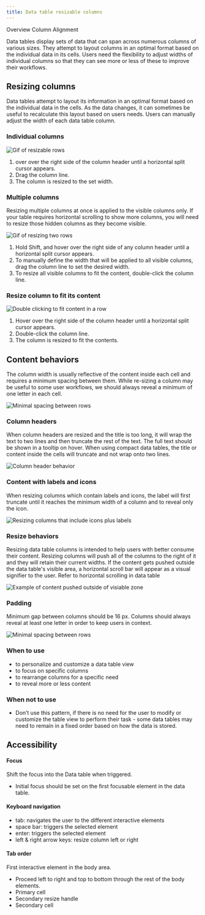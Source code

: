 ```yaml
---
title: Data table resizable columns
---
```



<Breadcrumb>
  <BreadcrumbItem href="https://pages.github.ibm.com/cdai-design/pal/components/data-table/overview">
    Overview
  </BreadcrumbItem>
  <BreadcrumbItem isCurrentPage href="/components/data-table/resizable-columns">
    Column Alignment
  </BreadcrumbItem>
</Breadcrumb>

<PageDescription>

Data tables display sets of data that can span across numerous columns of various sizes. They attempt to layout columns in an optimal format based on the individual data in its cells. Users need the flexibility to adjust widths of individual columns so that they can see more or less of these to improve their workflows.

</PageDescription>

## Resizing columns

Data tables attempt to layout its information in an optimal format based on the individual data in the cells. As the data changes, it can sometimes be useful to recalculate this layout based on users needs. Users can manually adjust the width of each data table column. 

### Individual columns

![Gif of resizable rows](images/resizing_columns.gif)

1. over over the right side of the column header until a horizontal split cursor appears.
2. Drag the column line.
3. The column is resized to the set width.

### Multiple columns

Resizing multiple columns at once is applied to the visible columns only. If your table requires horizontal scrolling to show more columns, you will need to resize those hidden columns as they become visible.

![Gif of resizing two rows](images/resizing_2columns.gif)

1. Hold Shift, and hover over the right side of any column header until a horizontal split cursor appears.
2. To manually define the width that will be applied to all visible columns, drag the column line to set the desired width.
4. To resize all visible columns to fit the content, double-click the column line.

### Resize column to fit its content

![Double clicking to fit content in a row](images/doubleClick.gif)

1. Hover over the right side of the column header until a horizontal split cursor appears.
2. Double-click the column line.
3. The column is resized to fit the contents.

## Content behaviors

The column width is usually reflective of the content inside each cell and requires a minimum spacing between them. While re-sizing a column may be useful to some user workflows, we should always reveal a minimum of one letter in each cell. 

![Minimal spacing between rows](images/minimal_spacing.png)

### Column headers

When column headers are resized and the title is too long, it will wrap the text to two lines and then truncate the rest of the text. The full text should be shown in a tooltip on hover. When using compact data tables, the title or content inside the cells will truncate and not wrap onto two lines.

![Column header behavior](images/wrappingHeader.gif)

### Content with labels and icons

When resizing columns which contain labels and icons, the label will first truncate until it reaches the minimum width of a column and to reveal only the icon. 

![Resizing columns that include icons plus labels](images/resize_column_icons.gif)

### Resize behaviors

Resizing data table columns is intended to help users with better consume their content. Resizing columns will push all of the columns to the right of it and they will retain their current widths. If the content gets pushed outside the data table's visible area, a horizontal scroll bar will appear as a visual signifier to the user. Refer to horizontal scrolling in data table

![Example of content pushed outside of visiable zone ](images/scrollBar.gif)

### Padding

Minimum gap between columns should be 16 px. Columns should always reveal at least one letter in order to keep users in context.

![Minimal spacing between rows](images/minimal_spacing.png)

### When to use

- to personalize and customize a data table view
- to focus on specific columns
- to rearrange columns for a specific need
- to reveal more or less content

### When not to use
- Don’t use this pattern, if there is no need for the user to modify or customize the table view to perform their task - some data tables may need to remain in a fixed order based on how the data is stored. 

## Accessibility

#### Focus

Shift the focus into the Data table when triggered.
- Initial focus should be set on the first focusable element in the data table.

#### Keyboard navigation
- tab: navigates the user to the different interactive elements
- space bar: triggers the selected element
- enter: triggers the selected element
- left & right arrow keys: resize column left or right


#### Tab order
First interactive element in the body area.
- Proceed left to right and top to bottom through the rest of the body elements.
- Primary cell
- Secondary resize handle
- Secondary cell